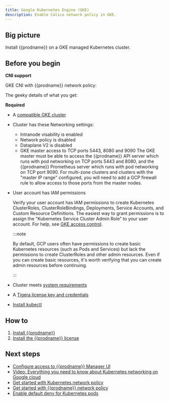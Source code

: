 ```yaml
---
title: Google Kubernetes Engine (GKE)
description: Enable Calico network policy in GKE.
---
```


## Big picture

Install {{prodname}} on a GKE managed Kubernetes cluster.

<!-- CE supports only GKE CNI, even though OS/Calico supports Calico CNI. Verified with Shaun, Casey, and Sujeet in 3.15. So docs will continue to be misaligned so be careful during merges. Note that OS support of Calico CNI is only in v1 of the dataplane; in v2, Cillium is the supported CNI. Another misalignment is that CE install docs list all platforms supported; OS/Calico lists of supported CNIs based on an opinionated view. -->

## Before you begin

**CNI support**

GKE CNI with {{prodname}} network policy:

The geeky details of what you get:

<GeekDetails details='Policy:Calico,IPAM:Host Local,CNI:GKE,Overlay:No,Routing:VPC Native,Datastore:Kubernetes' />

**Required**

- A [compatible GKE cluster](../compatibility.mdx#gke)

- Cluster has these Networking settings:

  - Intranode visability is enabled
  - Network policy is disabled
  - Dataplane V2 is disabled
  - GKE master access to TCP ports 5443, 8080 and 9090
    The GKE master must be able to access the {{prodname}} API server which runs with pod networking on TCP ports 5443 and 8080, and the {{prodname}} Prometheus server which runs with pod networking on TCP port 9090. For multi-zone clusters and clusters with the "master IP range" configured, you will need to add a GCP firewall rule to allow access to those ports from the master nodes.

- User account has IAM permissions

  Verify your user account has IAM permissions to create Kubernetes ClusterRoles, ClusterRoleBindings, Deployments, Service Accounts, and Custom Resource Definitions. The easiest way to grant permissions is to assign the "Kubernetes Service Cluster Admin Role” to your user account. For help, see [GKE access control](https://cloud.google.com/kubernetes-engine/docs/how-to/role-based-access-control).

  :::note

  By default, GCP users often have permissions to create basic Kubernetes resources (such as Pods and Services) but lack the permissions to create ClusterRoles and other admin resources. Even if you can create basic resources, it's worth verifying that you can create admin resources before continuing.

  :::

- Cluster meets [system requirements](requirements.mdx#network-requirements)

- A [Tigera license key and credentials](calico-enterprise.mdx#get-private-registry-credentials-and-license-key)

- [Install kubectl](https://kubernetes.io/docs/tasks/tools/install-kubectl/)

## How to

1. [Install {{prodname}}](#install-calico-enterprise)
1. [Install the {{prodname}} license](#install-the-calico-enterprise-license)

<InstallGKE clusterType='standalone' />

## Next steps

- [Configure access to {{prodname}} Manager UI](../../maintenance/cnx/access-the-manager.mdx)
- [Video: Everything you need to know about Kubernetes networking on Google cloud](https://www.projectcalico.org/everything-you-need-to-know-about-kubernetes-networking-on-google-cloud/)
- [Get started with Kubernetes network policy](../../security/get-started/kubernetes-network-policy.mdx)
- [Get started with {{prodname}} network policy](../../security/beginners/calico-network-policy.mdx)
- [Enable default deny for Kubernetes pods](../../security/beginners/kubernetes-default-deny.mdx)

